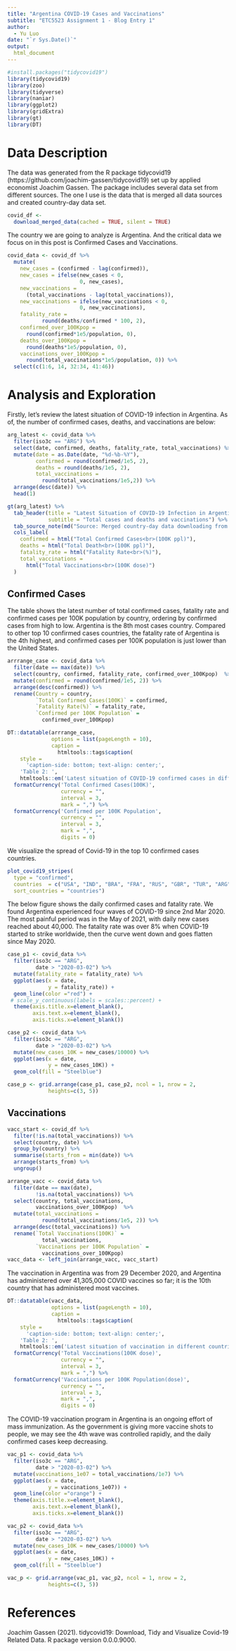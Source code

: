 ```yaml
---
title: "Argentina COVID-19 Cases and Vaccinations"
subtitle: "ETC5523 Assignment 1 - Blog Entry 1"
author:
  - Yu Luo
date: "`r Sys.Date()`"
output: 
  html_document
---
```


```r
#install.packages("tidycovid19")
library(tidycovid19)
library(zoo)
library(tidyverse)
library(naniar)
library(ggplot2)
library(gridExtra)
library(gt)
library(DT)
```

# Data Description

The data was generated from the R package tidycovid19 (https://github.com/joachim-gassen/tidycovid19) set up by applied economist Joachim Gassen. The package includes several data set from different sources. The one I use is the data that is merged all data sources and created country-day data set.

```r
covid_df <- 
  download_merged_data(cached = TRUE, silent = TRUE)
```

The country we are going to analyze is Argentina. And the critical data we focus on in this post is Confirmed Cases and Vaccinations.

```r
covid_data <- covid_df %>%
  mutate(
    new_cases = (confirmed - lag(confirmed)),
    new_cases = ifelse(new_cases < 0, 
                       0, new_cases),
    new_vaccinations = 
      (total_vaccinations - lag(total_vaccinations)),
    new_vaccinations = ifelse(new_vaccinations < 0, 
                       0, new_vaccinations),  
    fatality_rate = 
           round(deaths/confirmed * 100, 2),
    confirmed_over_100Kpop = 
      round(confirmed*1e5/population, 0),
    deaths_over_100Kpop = 
      round(deaths*1e5/population, 0),
    vaccinations_over_100Kpop =
      round(total_vaccinations*1e5/population, 0)) %>% 
  select(c(1:6, 14, 32:34, 41:46))
```

# Analysis and Exploration

Firstly, let's review the latest situation of COVID-19 infection in Argentina. As of, the number of confirmed cases, deaths, and vaccinations are below:

```r
arg_latest <- covid_data %>% 
  filter(iso3c == "ARG") %>%
  select(date, confirmed, deaths, fatality_rate, total_vaccinations) %>% 
  mutate(date = as.Date(date, "%d-%b-%Y"),
         confirmed = round(confirmed/1e5, 2),
         deaths = round(deaths/1e5, 2),
         total_vaccinations = 
           round(total_vaccinations/1e5,2)) %>% 
  arrange(desc(date)) %>% 
  head(1) 

gt(arg_latest) %>% 
  tab_header(title = "Latest Situation of COVID-19 Infection in Argentina",
             subtitle = "Total cases and deaths and vaccinations") %>% 
  tab_source_note(md("Source: Merged country-day data downloading from R Package {tidycovid19}: https://github.com/joachim-gassen/tidycovid19")) %>% 
  cols_label(
    confirmed = html("Total Confirmed Cases<br>(100K ppl)"),
    deaths = html("Total Death<br>(100K ppl)"),
    fatality_rate = html("Fatality Rate<br>(%)"),
    total_vaccinations = 
      html("Total Vaccinations<br>(100K dose)")
  )
```

## Confirmed Cases

The table shows the latest number of total confirmed cases, fatality rate and confirmed cases per 100K population by country, ordering by confirmed cases from high to low. Argentina is the 8th most cases country. Compared to other top 10 confirmed cases countries, the fatality rate of Argentina is the 4th highest, and confirmed cases per 100K population is just lower than the United States.

```r
arrrange_case <- covid_data %>%
  filter(date == max(date)) %>% 
  select(country, confirmed, fatality_rate, confirmed_over_100Kpop)  %>% 
  mutate(confirmed = round(confirmed/1e5, 2)) %>% 
  arrange(desc(confirmed)) %>%  
  rename(Country = country,
         `Total Confirmed Cases(100K)` = confirmed,
         `Fatality Rate(%)` = fatality_rate,
         `Confirmed per 100K Population` =
           confirmed_over_100Kpop) 

DT::datatable(arrrange_case, 
              options = list(pageLength = 10),
              caption = 
                htmltools::tags$caption(
    style = 
      'caption-side: bottom; text-align: center;',
    'Table 2: ', 
    htmltools::em('Latest situation of COVID-19 confirmed cases in different countries'))) %>%
  formatCurrency('Total Confirmed Cases(100K)',
                 currency = "", 
                 interval = 3, 
                 mark = ",") %>% 
  formatCurrency('Confirmed per 100K Population',
                 currency = "", 
                 interval = 3, 
                 mark = ",",
                 digits = 0)

```

We visualize the spread of Covid-19 in the top 10 confirmed cases countries.

```r
plot_covid19_stripes(
  type = "confirmed", 
  countries  = c("USA", "IND", "BRA", "FRA", "RUS", "GBR", "TUR", "ARG", "COL", "IRN"),
  sort_countries = "countries")
```

The below figure shows the daily confirmed cases and fatality rate. We found Argentina experienced four waves of COVID-19 since 2nd Mar 2020. The most painful period was in the May of 2021, with daily new cases reached about 40,000. The fatality rate was over 8% when COVID-19 started to strike worldwide, then the curve went down and goes flatten since May 2020.

```r
case_p1 <- covid_data %>% 
  filter(iso3c == "ARG",
         date > "2020-03-02") %>%
  mutate(fatality_rate = fatality_rate) %>% 
  ggplot(aes(x = date,
             y = fatality_rate)) +
  geom_line(color ="red") +
 # scale_y_continuous(labels = scales::percent) +
  theme(axis.title.x=element_blank(),
        axis.text.x=element_blank(),
        axis.ticks.x=element_blank()) 

case_p2 <- covid_data %>%
  filter(iso3c == "ARG",
         date > "2020-03-02") %>% 
  mutate(new_cases_10K = new_cases/10000) %>% 
  ggplot(aes(x = date,
             y = new_cases_10K)) +
  geom_col(fill = "Steelblue")  

case_p <- grid.arrange(case_p1, case_p2, ncol = 1, nrow = 2,
             heights=c(3, 5))

```

## Vaccinations

```r
vacc_start <- covid_df %>% 
  filter(!is.na(total_vaccinations)) %>%
  select(country, date) %>% 
  group_by(country) %>% 
  summarise(starts_from = min(date)) %>% 
  arrange(starts_from) %>% 
  ungroup()

arrange_vacc <- covid_data %>%
  filter(date == max(date),
         !is.na(total_vaccinations)) %>% 
  select(country, total_vaccinations, 
         vaccinations_over_100Kpop)  %>% 
  mutate(total_vaccinations = 
           round(total_vaccinations/1e5, 2)) %>% 
  arrange(desc(total_vaccinations)) %>%  
  rename(`Total Vaccinations(100K)` = 
           total_vaccinations,
         `Vaccinations per 100K Population` =
           vaccinations_over_100Kpop) 
vacc_data <- left_join(arrange_vacc, vacc_start) 
```

The vaccination in Argentina was from 29 December 2020, and
Argentina has administered over 41,305,000 COVID vaccines so far; it is the 10th country that has administered most vaccines.

```r
DT::datatable(vacc_data, 
              options = list(pageLength = 10),
              caption = 
                htmltools::tags$caption(
    style = 
      'caption-side: bottom; text-align: center;',
    'Table 2: ', 
    htmltools::em('Latest situation of vaccination in different countries'))) %>%
  formatCurrency('Total Vaccinations(100K dose)',
                 currency = "", 
                 interval = 3, 
                 mark = ",") %>% 
  formatCurrency('Vaccinations per 100K Population(dose)',
                 currency = "", 
                 interval = 3, 
                 mark = ",",
                 digits = 0)
```

The COVID-19 vaccination program in Argentina is an ongoing effort of mass immunization. As the government is giving more vaccine shots to people, we may see the 4th wave was controlled rapidly, and the daily confirmed cases keep decreasing.

```r
vac_p1 <- covid_data %>% 
  filter(iso3c == "ARG",
         date > "2020-03-02") %>%
  mutate(vaccinations_1e07 = total_vaccinations/1e7) %>%
  ggplot(aes(x = date,
             y = vaccinations_1e07)) +
  geom_line(color ="orange") +
  theme(axis.title.x=element_blank(),
        axis.text.x=element_blank(),
        axis.ticks.x=element_blank()) 

vac_p2 <- covid_data %>%
  filter(iso3c == "ARG",
         date > "2020-03-02") %>%
  mutate(new_cases_10K = new_cases/10000) %>%
  ggplot(aes(x = date,
             y = new_cases_10K)) +
  geom_col(fill = "Steelblue") 

vac_p <- grid.arrange(vac_p1, vac_p2, ncol = 1, nrow = 2,
             heights=c(3, 5))
```

# References

Joachim Gassen (2021). tidycovid19: Download, Tidy and Visualize Covid-19 Related Data. R package version 0.0.0.9000.
